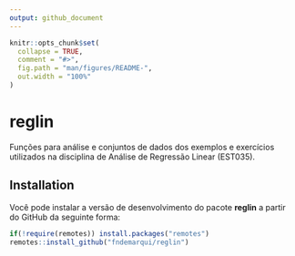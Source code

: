 ```yaml
---
output: github_document
---
```



```r
knitr::opts_chunk$set(
  collapse = TRUE,
  comment = "#>",
  fig.path = "man/figures/README-",
  out.width = "100%"
)
```

# reglin


Funções para análise e conjuntos de dados dos exemplos e exercícios utilizados na disciplina de Análise de Regressão Linear (EST035).

## Installation

Você pode instalar a versão de desenvolvimento do pacote __reglin__ a partir do GitHub da seguinte forma:


```r
if(!require(remotes)) install.packages("remotes")
remotes::install_github("fndemarqui/reglin")
```

